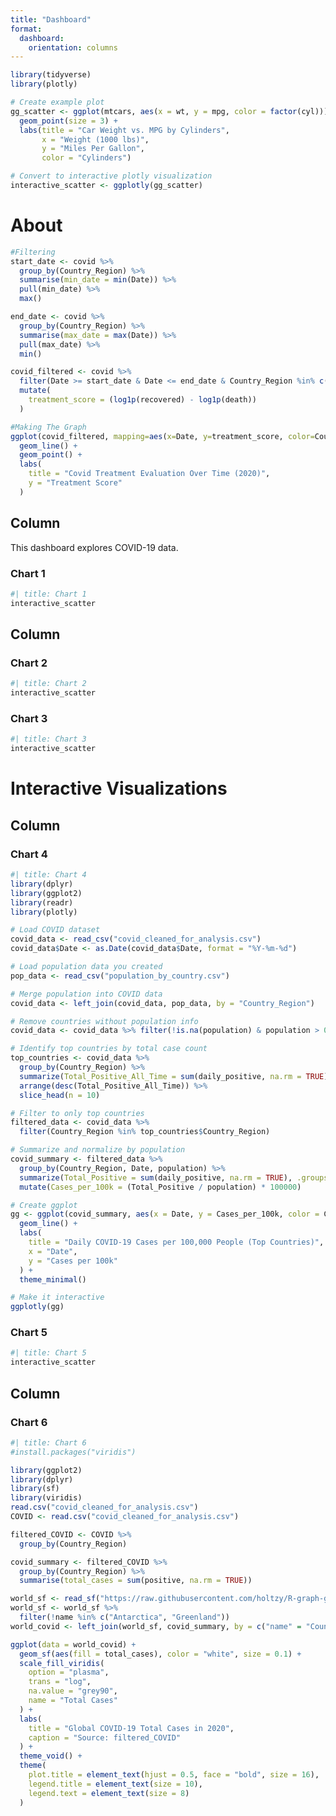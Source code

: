 ```yaml
---
title: "Dashboard"
format: 
  dashboard:
    orientation: columns
---
```


```r
library(tidyverse)
library(plotly)
```


```r
# Create example plot
gg_scatter <- ggplot(mtcars, aes(x = wt, y = mpg, color = factor(cyl))) +
  geom_point(size = 3) +
  labs(title = "Car Weight vs. MPG by Cylinders",
       x = "Weight (1000 lbs)",
       y = "Miles Per Gallon",
       color = "Cylinders")

# Convert to interactive plotly visualization
interactive_scatter <- ggplotly(gg_scatter)
```


# About

```r
#Filtering
start_date <- covid %>%
  group_by(Country_Region) %>%
  summarise(min_date = min(Date)) %>%
  pull(min_date) %>%
  max()

end_date <- covid %>%
  group_by(Country_Region) %>%
  summarise(max_date = max(Date)) %>%
  pull(max_date) %>%
  min()

covid_filtered <- covid %>% 
  filter(Date >= start_date & Date <= end_date & Country_Region %in% c("Russia", "South Korea", "Italy", "New Zealand", "Singapore", "Bangladesh")) %>% 
  mutate(
    treatment_score = (log1p(recovered) - log1p(death))
  )

#Making The Graph
ggplot(covid_filtered, mapping=aes(x=Date, y=treatment_score, color=Country_Region)) + 
  geom_line() + 
  geom_point() +
  labs(
    title = "Covid Treatment Evaluation Over Time (2020)",
    y = "Treatment Score"
  )
```

## Column

This dashboard explores COVID-19 data.

### Chart 1

```r
#| title: Chart 1
interactive_scatter
```

## Column

### Chart 2

```r
#| title: Chart 2
interactive_scatter
```

### Chart 3

```r
#| title: Chart 3
interactive_scatter
```



# Interactive Visualizations

## Column {width=40%}

### Chart 4

```r
#| title: Chart 4
library(dplyr)
library(ggplot2)
library(readr)
library(plotly)

# Load COVID dataset
covid_data <- read_csv("covid_cleaned_for_analysis.csv")
covid_data$Date <- as.Date(covid_data$Date, format = "%Y-%m-%d")

# Load population data you created
pop_data <- read_csv("population_by_country.csv")

# Merge population into COVID data
covid_data <- left_join(covid_data, pop_data, by = "Country_Region")

# Remove countries without population info
covid_data <- covid_data %>% filter(!is.na(population) & population > 0)

# Identify top countries by total case count
top_countries <- covid_data %>%
  group_by(Country_Region) %>%
  summarize(Total_Positive_All_Time = sum(daily_positive, na.rm = TRUE)) %>%
  arrange(desc(Total_Positive_All_Time)) %>%
  slice_head(n = 10)

# Filter to only top countries
filtered_data <- covid_data %>%
  filter(Country_Region %in% top_countries$Country_Region)

# Summarize and normalize by population
covid_summary <- filtered_data %>%
  group_by(Country_Region, Date, population) %>%
  summarize(Total_Positive = sum(daily_positive, na.rm = TRUE), .groups = "drop") %>%
  mutate(Cases_per_100k = (Total_Positive / population) * 100000)

# Create ggplot
gg <- ggplot(covid_summary, aes(x = Date, y = Cases_per_100k, color = Country_Region)) +
  geom_line() +
  labs(
    title = "Daily COVID-19 Cases per 100,000 People (Top Countries)",
    x = "Date",
    y = "Cases per 100k"
  ) +
  theme_minimal()

# Make it interactive
ggplotly(gg)
```

### Chart 5

```r
#| title: Chart 5
interactive_scatter
```

## Column {width=60%}

### Chart 6

```r
#| title: Chart 6
#install.packages("viridis")

library(ggplot2)
library(dplyr)
library(sf)
library(viridis)
read.csv("covid_cleaned_for_analysis.csv")
COVID <- read.csv("covid_cleaned_for_analysis.csv")

filtered_COVID <- COVID %>% 
  group_by(Country_Region)

covid_summary <- filtered_COVID %>%
  group_by(Country_Region) %>%
  summarise(total_cases = sum(positive, na.rm = TRUE))

world_sf <- read_sf("https://raw.githubusercontent.com/holtzy/R-graph-gallery/master/DATA/world.geojson")
world_sf <- world_sf %>%
  filter(!name %in% c("Antarctica", "Greenland"))
world_covid <- left_join(world_sf, covid_summary, by = c("name" = "Country_Region"))

ggplot(data = world_covid) +
  geom_sf(aes(fill = total_cases), color = "white", size = 0.1) +
  scale_fill_viridis(
    option = "plasma",
    trans = "log",     
    na.value = "grey90",
    name = "Total Cases"
  ) +
  labs(
    title = "Global COVID-19 Total Cases in 2020",
    caption = "Source: filtered_COVID"
  ) +
  theme_void() +
  theme(
    plot.title = element_text(hjust = 0.5, face = "bold", size = 16),
    legend.title = element_text(size = 10),
    legend.text = element_text(size = 8)
  )
```
